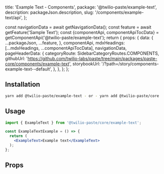 

  title: 'Example Text - Components',
  package: '@twilio-paste/example-text',
  description: packageJson.description,
  slug: '/components/example-text/api',
};


  const navigationData = await getNavigationData();
  const feature = await getFeature('Sample Text');
  const {componentApi, componentApiTocData} = getComponentApi('@twilio-paste/example-text');
  return {
    props: {
      data: {
        ...packageJson,
        ...feature,
      },
      componentApi,
      mdxHeadings: [...mdxHeadings, ...componentApiTocData],
      navigationData,
      pageHeaderData: {
        categoryRoute: SidebarCategoryRoutes.COMPONENTS,
        githubUrl: 'https://github.com/twilio-labs/paste/tree/main/packages/paste-core/components/example-text',
        storybookUrl: '/?path=/story/components-example-text--default',
      },
    },
  };
};

## Installation

```bash
yarn add @twilio-paste/example-text - or - yarn add @twilio-paste/core
```

## Usage

```jsx
import { ExampleText } from '@twilio-paste/core/example-text';

const ExampleTextExample = () => {
  return (
    <ExampleText>Example text</ExampleText>
  );
};
```

## Props

<PropsTable componentApi={props.componentApi} />
